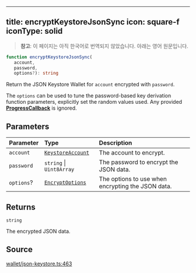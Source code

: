 <!-- AUTO-GENERATED-CONTENT:START (ENGLISH-COPY) -->
---
title: encryptKeystoreJsonSync
icon: square-f
iconType: solid
---

> **참고**: 이 페이지는 아직 한국어로 번역되지 않았습니다. 아래는 영어 원문입니다.

```ts
function encryptKeystoreJsonSync(
   account, 
   password, 
   options?): string
```

Return the JSON Keystore Wallet for `account` encrypted with `password`.

The `options` can be used to tune the password-based key derivation function parameters, explicitly set the random
values used. Any provided [**ProgressCallback**](/ko/sdk/content/type-aliases/ProgressCallback) is ignored.

## Parameters

| Parameter | Type | Description |
| :------ | :------ | :------ |
| `account` | [`KeystoreAccount`](/ko/sdk/content/type-aliases/KeystoreAccount) | The account to encrypt. |
| `password` | `string` \| `Uint8Array` | The password to encrypt the JSON data. |
| `options`? | [`EncryptOptions`](/ko/sdk/content/type-aliases/EncryptOptions) | The options to use when encrypting the JSON data. |

## Returns

`string`

The encrypted JSON data.

## Source

[wallet/json-keystore.ts:463](https://github.com/dominant-strategies/quais.js/blob/c1c12d43f9d34c6baad2b0542bd6d0acd6fefcbf/src/wallet/json-keystore.ts#L463)
